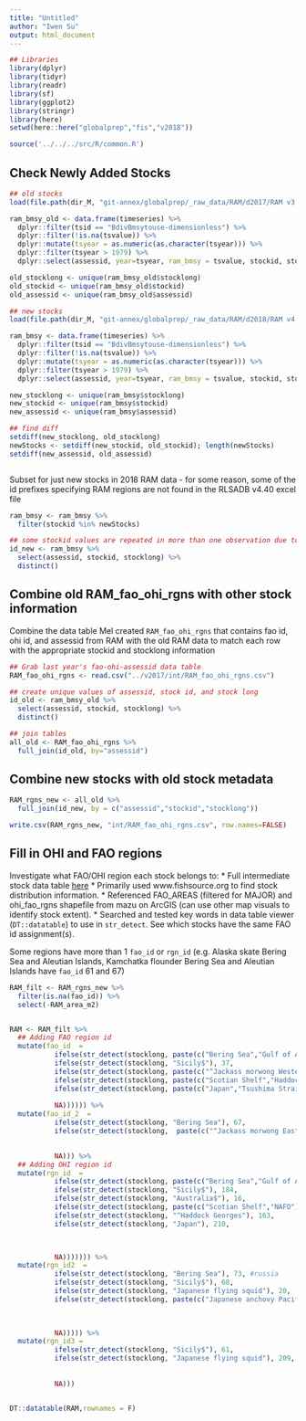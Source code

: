 ```yaml
---
title: "Untitled"
author: "Iwen Su"
output: html_document
---
```



```r

## Libraries
library(dplyr)
library(tidyr)
library(readr)
library(sf)
library(ggplot2)
library(stringr)
library(here) 
setwd(here::here("globalprep","fis","v2018"))

source('../../../src/R/common.R')

```

## Check Newly Added Stocks
```r

## old stocks
load(file.path(dir_M, "git-annex/globalprep/_raw_data/RAM/d2017/RAM v3.80/DB Files With Assessment Data/DBdata.RData"))

ram_bmsy_old <- data.frame(timeseries) %>%
  dplyr::filter(tsid == "BdivBmsytouse-dimensionless") %>%
  dplyr::filter(!is.na(tsvalue)) %>%
  dplyr::mutate(tsyear = as.numeric(as.character(tsyear))) %>%
  dplyr::filter(tsyear > 1979) %>%
  dplyr::select(assessid, year=tsyear, ram_bmsy = tsvalue, stockid, stocklong)

old_stocklong <- unique(ram_bmsy_old$stocklong)
old_stockid <- unique(ram_bmsy_old$stockid)
old_assessid <- unique(ram_bmsy_old$assessid)

## new stocks
load(file.path(dir_M, "git-annex/globalprep/_raw_data/RAM/d2018/RAM v4.40 (6-4-18)/DB Files With Assessment Data/DBdata.RData"))

ram_bmsy <- data.frame(timeseries) %>%
  dplyr::filter(tsid == "BdivBmsytouse-dimensionless") %>%
  dplyr::filter(!is.na(tsvalue)) %>%
  dplyr::mutate(tsyear = as.numeric(as.character(tsyear))) %>%
  dplyr::filter(tsyear > 1979) %>%
  dplyr::select(assessid, year=tsyear, ram_bmsy = tsvalue, stockid, stocklong)

new_stocklong <- unique(ram_bmsy$stocklong)
new_stockid <- unique(ram_bmsy$stockid)
new_assessid <- unique(ram_bmsy$assessid)

## find diff
setdiff(new_stocklong, old_stocklong)
newStocks <- setdiff(new_stockid, old_stockid); length(newStocks)
setdiff(new_assessid, old_assessid)



```


Subset for just new stocks in 2018 RAM data - for some reason, some of the id prefixes specifying RAM regions are not found in the RLSADB v4.40 excel file
```r

ram_bmsy <- ram_bmsy %>% 
  filter(stockid %in% newStocks)

## some stockid values are repeated in more than one observation due to multiple assessid years
id_new <- ram_bmsy %>% 
  select(assessid, stockid, stocklong) %>% 
  distinct()

```


## Combine old RAM_fao_ohi_rgns with other stock information

Combine the data table Mel created `RAM_fao_ohi_rgns` that contains fao id, ohi id, and assessid from RAM with the old RAM data to match each row with the appropriate stockid and stocklong information
```r
## Grab last year's fao-ohi-assessid data table
RAM_fao_ohi_rgns <- read.csv("../v2017/int/RAM_fao_ohi_rgns.csv")

## create unique values of assessid, stock id, and stock long
id_old <- ram_bmsy_old %>% 
  select(assessid, stockid, stocklong) %>% 
  distinct()

## join tables
all_old <- RAM_fao_ohi_rgns %>% 
  full_join(id_old, by="assessid")

```

## Combine new stocks with old stock metadata

```r

RAM_rgns_new <- all_old %>% 
  full_join(id_new, by = c("assessid","stockid","stocklong"))

write.csv(RAM_rgns_new, "int/RAM_fao_ohi_rgns.csv", row.names=FALSE)
```

## Fill in OHI and FAO regions

Investigate what FAO/OHI region each stock belongs to: 
* Full intermediate stock data table [here](https://github.com/OHI-Science/ohiprep_v2018/blob/master/globalprep/fis/v2018/int/RAM_fao_ohi_rgns.csv)
* Primarily used www.fishsource.org to find stock distribution information. 
* Referenced FAO_AREAS (filtered for MAJOR) and ohi_fao_rgns shapefile from mazu on ArcGIS (can use other map visuals to identify stock extent). 
* Searched and tested key words in data table viewer (`DT::datatable`) to use in `str_detect`. See which stocks have the same FAO id assignment(s).

Some regions have more than 1 `fao_id` or `rgn_id` (e.g. Alaska skate Bering Sea and Aleutian Islands,	Kamchatka flounder Bering Sea and Aleutian Islands have `fao_id` 61 and 67)

```r

RAM_filt <- RAM_rgns_new %>% 
  filter(is.na(fao_id)) %>% 
  select(-RAM_area_m2)


RAM <- RAM_filt %>%
  ## Adding FAO region id
  mutate(fao_id  = 
           ifelse(str_detect(stocklong, paste(c("Bering Sea","Gulf of Alaska$"), collapse = "|")), 61, 
           ifelse(str_detect(stocklong, "Sicily$"), 37,
           ifelse(str_detect(stocklong, paste(c("^Jackass morwong Western","^Jackass morwong Eastern","Redfish Eastern Australia","Blue grenadier New South Wales"), collapse = "|")), 57,
           ifelse(str_detect(stocklong, paste(c("Scotian Shelf","Haddock","NAFO"), collapse = "|")), 21,
           ifelse(str_detect(stocklong, paste(c("Japan","Tsushima Strait"), collapse = "|")), 61,
           
           NA)))))) %>% 
  mutate(fao_id_2  = 
           ifelse(str_detect(stocklong, "Bering Sea"), 67, 
           ifelse(str_detect(stocklong,  paste(c("^Jackass morwong Eastern","Redfish Eastern Australia","Blue grenadier New South Wales"), collapse = "|")), 81,

           
           NA))) %>% 
  ## Adding OHI region id
  mutate(rgn_id  = 
           ifelse(str_detect(stocklong, paste(c("Bering Sea","Gulf of Alaska$"), collapse = "|")), 163,
           ifelse(str_detect(stocklong, "Sicily$"), 184,
           ifelse(str_detect(stocklong, "Australia$"), 16,
           ifelse(str_detect(stocklong, paste(c("Scotian Shelf","NAFO"), collapse = "|")), 218,
           ifelse(str_detect(stocklong, "^Haddock Georges"), 163,
           ifelse(str_detect(stocklong, "Japan"), 210,


           
           NA))))))) %>% 
  mutate(rgn_id2  = 
           ifelse(str_detect(stocklong, "Bering Sea"), 73, #russia
           ifelse(str_detect(stocklong, "Sicily$"), 68,
           ifelse(str_detect(stocklong, "Japanese flying squid"), 20,
           ifelse(str_detect(stocklong, paste(c("Japanese anchovy Pacific Coast", "Japanese sardine Pacific Coast"), collapse = "|")), 73, # extend to russia
                  

           
           NA))))) %>% 
  mutate(rgn_id3 = 
           ifelse(str_detect(stocklong, "Sicily$"), 61,
           ifelse(str_detect(stocklong, "Japanese flying squid"), 209, 
                  
           
           NA)))


DT::datatable(RAM,rownames = F)




```

